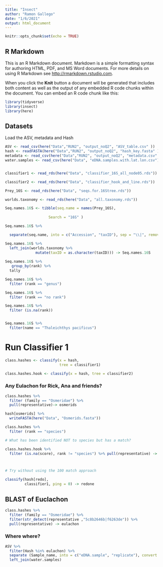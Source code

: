 ```yaml
---
title: "Insect"
author: "Ramon Gallego"
date: "1/6/2021"
output: html_document
---
```


```r
knitr::opts_chunk$set(echo = TRUE)
```

## R Markdown

This is an R Markdown document. Markdown is a simple formatting syntax for authoring HTML, PDF, and MS Word documents. For more details on using R Markdown see <http://rmarkdown.rstudio.com>.

When you click the **Knit** button a document will be generated that includes both content as well as the output of any embedded R code chunks within the document. You can embed an R code chunk like this:

```r
library(tidyverse)
library(insect)
library(here)

```

## Datasets

Load the ASV, metadata and Hash

```r

ASV <- read_csv(here("Data","RUN2", "output_noQ2", "ASV_table.csv" ))
hash <- readFASTA(here("Data","RUN2", "output_noQ2", "hash_key.fasta" ))
metadata <- read_csv(here("Data","RUN2", "output_noQ2", "metadata.csv" ))
water.samples <- read_csv(here("Data", "eDNA.samples.with.lat.lon.csv"))


classifier1 <- read_rds(here("Data", "classifier_16S_all_node05.rds"))

classifier2 <- read_rds(here("Data", "classifier_hook_and_line.rds"))

Prey_16S <- read_rds(here("Data", "seqs.for.16Stree.rds"))

worlds.taxonomy <- read_rds(here("Data", "all.taxonomy.rds"))

Seq.names.16S <- tibble(seq.name = names(Prey_16S),
                    
                    Search = "16S" )

Seq.names.16S %>%

  separate(seq.name, into = c("Accession", "taxID"), sep = "\\|", remove = F) -> Seq.names.16S

Seq.names.16S %>% 
  left_join(worlds.taxonomy %>% 
              mutate(taxID = as.character(taxID))) -> Seq.names.16S 
 
Seq.names.16S %>% 
   group_by(rank) %>% 
  tally

Seq.names.16S %>% 
  filter (rank == "genus")

Seq.names.16S %>% 
  filter (rank == "no rank")

Seq.names.16S %>% 
  filter (is.na(rank))


Seq.names.16S %>% 
  filter(name == "Thaleichthys pacificus")

```

# Run Classifier 1

```r
class.hashes <- classify(x = hash,
                         tree = classifier1)

class.hashes.hook <- classify(x = hash, tree = classifier2)
```

### Any Eulachon for Rick, Ana and friends?
```r
class.hashes %>% 
  filter (family == "Osmeridae") %>% 
  pull(representative)-> osmerids

hash[osmerids] %>% 
  writeFASTA(here("Data", "Osmerids.fasta"))
```

```r
class.hashes %>% 
  filter (rank == "species") 

# What has been identified NOT to species but has a match?

class.hashes.hook %>% 
  filter (is.na(score), rank != "species") %>% pull(representative) -> redo



# Try without using the 100 match approach

classify(hash[redo],
         classifier1, ping = 0) -> redone
```

## BLAST of Euclachon

```r
class.hashes %>% 
  filter (family == "Osmeridae") %>% 
  filter(str_detect(representative ,"5c8b2646b|f6263de")) %>% 
  pull(representative) -> eulachon
```

### Where where?

```r
ASV %>% 
  filter(Hash %in% eulachon) %>% 
  separate (Sample_name, into = c("eDNA.sample", "replicate"), convert = T) %>% 
  left_join(water.samples)
```

